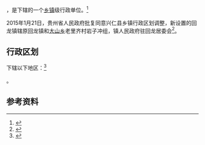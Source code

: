 {{中国乡级行政区|52/23/22/106/000}}

'''{{PAGENAMEBASE}}'''，是{{PRC admin/fullname|52/23/22/106/000|3}}下辖的一个[[乡镇|乡镇]]级行政单位。<ref>{{PRC admin/ref sgc|{{PRC admin/parent|52/23/22/106/000}}}}</ref>

2015年1月21日，贵州省人民政府批复同意兴仁县乡镇行政区划调整，新设置的回龙镇辖原回龙镇和[[大山乡_(兴仁县)|大山乡]]老里齐村岩子冲组，镇人民政府驻回龙居委会<ref>{{Cite web |url=http://www.gzgov.gov.cn/xxgk/jbxxgk/fgwj/zfwj/qfh/201507/t20150703_298259.html |title=省人民政府关于同意兴仁县乡镇行政区划调整的批复（黔府函〔2015〕12号） |accessdate=2017-09-06 |archive-date=2017-09-06 |archive-url=https://web.archive.org/web/20170906182100/http://www.gzgov.gov.cn/xxgk/jbxxgk/fgwj/zfwj/qfh/201507/t20150703_298259.html |dead-url=no }}</ref>。

== 行政区划 ==

{{PAGENAMEBASE}}下辖以下地区：<ref>{{PRC admin/ref sgc|52/23/22/106/000}}</ref>

{{PRC admin/children|52/23/22/106/000}}。

== 参考资料 ==

{{reflist}}

{{行政区划小作品}}
{{PRC admin/navcat|52/23/22/106/000}}